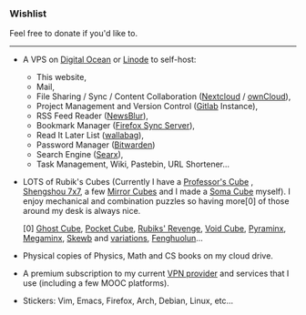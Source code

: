 <SEO title="Wishlist" />

### Wishlist

Feel free to <Link to="/donate">donate</Link> if you'd like to.

---

- A VPS on [Digital Ocean](https://www.digitalocean.com/) or [Linode](https://www.linode.com/) to self-host:

  - This website,
  - Mail,
  - File Sharing / Sync / Content Collaboration ([Nextcloud](https://github.com/nextcloud) / [ownCloud](https://github.com/owncloud)),
  - Project Management and Version Control ([Gitlab](https://about.gitlab.com/install/) Instance),
  - RSS Feed Reader ([NewsBlur](https://github.com/samuelclay/NewsBlur)),
  - Bookmark Manager ([Firefox Sync Server](https://github.com/mozilla-services/syncserver)),
  - Read It Later List ([wallabag](https://github.com/wallabag/wallabag)),
  - Password Manager ([Bitwarden](https://github.com/bitwarden))
  - Search Engine ([Searx](https://github.com/asciimoo/searx)),
  - Task Management, Wiki, Pastebin, URL Shortener...

- LOTS of Rubik's Cubes (Currently I have a [Professor's Cube](https://en.wikipedia.org/wiki/Professor's_Cube) , [Shengshou 7x7](https://en.wikipedia.org/wiki/V-Cube_7), a few [Mirror Cubes](https://en.wikipedia.org/wiki/Mirror_blocks) and I made a [Soma Cube](https://en.wikipedia.org/wiki/Soma_cube) myself). I enjoy mechanical and combination puzzles so having more[0] of those around my desk is always nice.

  \[0\] [Ghost Cube](https://rubiks.fandom.com/wiki/Ghost_Cube), [Pocket Cube](https://en.wikipedia.org/wiki/Pocket_Cube), [Rubiks' Revenge](https://en.wikipedia.org/wiki/Rubik%27s_Revenge), [Void Cube](https://en.wikipedia.org/wiki/Void_Cube), [Pyraminx](https://en.wikipedia.org/wiki/Pyraminx), [Megaminx](https://en.wikipedia.org/wiki/Megaminx), [Skewb](https://en.wikipedia.org/wiki/Skewb) and [variations](https://en.wikipedia.org/wiki/Skewb#Piece_orientation), [Fenghuolun](https://rubiks.fandom.com/wiki/Windmill_Cube)...

- Physical copies of Physics, Math and CS books on my cloud drive.
- A premium subscription to my current [VPN provider](https://protonvpn.com/pricing) and services that I use (including a few MOOC platforms).
- Stickers: Vim, Emacs, Firefox, Arch, Debian, Linux, etc...

<LastUpdatedPages date="December 26, 2019" />
